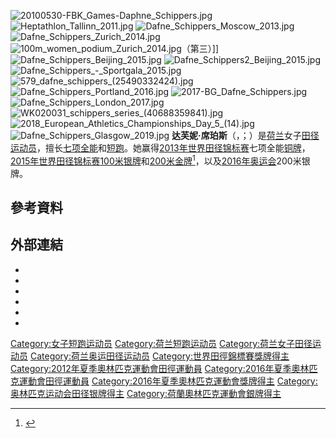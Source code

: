 {{NoteTA|1=zh-cn:0米;zh-hk:0米;zh-tw:0公尺|2=zh-cn:达芙妮·席珀斯;zh-hk:達芙妮·舒珀斯;zh-tw:達芙妮·席珀斯}}
{{Infobox sportsperson
| name                      =Dafne Schippers
| image                     =20100327 Dafne Schippers.jpg
| real_name                 =
| native_name               =
| native_name_lang          =
| english_name              =Dafne Schippers
| birth_name                =
| nationality               =
| national_team             ={{NED}}
| ethnicity                 =
| hometown                  =
| birth_date                ={{Birth date and age|year=1992|month=6|day=15}}
| birth_place               =
| death_date                =
| death_place               =
| resting_place             =
| resting_place_coordinates =
| residence                 =
| education                 =
| alma_mater                =
| years_active              =2008年－
| height                    ={{height|m=1.79}}
| weight                    ={{weight|kg=68}}
| spouse                    =
| country                   ={{NED}}
| sport                     =田徑
| event=混合運動
| collegeteam=
| team=
| coach=
| retired=
| coaching=
| worlds=
{{ubl
|'''2010年世界青年田徑錦標賽'''：七項混合運動第一名
|'''2010年世界青年田徑錦標賽'''：4×100公尺接力第三名
|'''2013年世界田徑錦標賽'''：七項混合運動第三名
|'''2015年世界田徑錦標賽'''：100公尺第二名
|'''2015年世界田徑錦標賽'''：200公尺第一名
|'''2015年世界田徑錦標賽'''：4×100公尺接力第八名
|'''2016年世界室內田徑錦標賽'''：60公尺第二名
|'''2017年世界接力賽'''：4×100公尺接力第四名
|'''2017年世界田徑錦標賽'''：100公尺第三名
|'''2017年世界田徑錦標賽'''：200公尺第一名
|'''2017年世界田徑錦標賽'''：4×100公尺接力第八名
|'''2018年世界室內田徑錦標賽'''：60公尺第五名
|'''2021年世界接力賽'''：4×100公尺接力第三名
}}
| regionals=
{{ubl
|'''2009年歐洲青年田徑錦標賽'''：七項混合運動第四名
|'''2011年歐洲青年田徑錦標賽'''：七項混合運動第一名
|'''2012年歐洲田徑錦標賽'''：200公尺第五名
|'''2012年歐洲田徑錦標賽'''：4×100公尺接力第二名
|'''2013年歐洲室內田徑錦標賽'''：60公尺第四名
|'''2013年歐洲U23田徑錦標賽'''：100公尺第一名
|'''2013年歐洲U23田徑錦標賽'''：跳遠第三名
|'''2013年歐洲U23田徑錦標賽'''：4×100公尺接力第四名
|'''2014年歐洲田徑錦標賽'''：100公尺第一名
|'''2014年歐洲田徑錦標賽'''：200公尺第一名
|'''2014年IAAF洲際盃'''：100公尺第三名
|'''2014年IAAF洲際盃'''：200公尺第一名
|'''2015年歐洲室內田徑錦標賽'''：60公尺第一名
|'''2016年歐洲田徑錦標賽'''：100公尺第一名
|'''2016年歐洲田徑錦標賽'''：4×100公尺接力第一名
|'''2018年歐洲田徑錦標賽'''：100公尺第三名
|'''2018年歐洲田徑錦標賽'''：200公尺第二名
|'''2018年歐洲田徑錦標賽'''：4×100公尺接力第二名
|'''2018年IAAF洲際盃'''：100公尺第四名
|'''2018年IAAF洲際盃'''：4×100公尺接力第二名
|'''2018年IAAF洲際盃'''：200公尺第二名
|'''2019年歐洲室內田徑錦標賽'''：60公尺第二名
}}
| nationals=
| olympics=
{{ubl
|'''2012年夏季奧林匹克運動會'''：田徑七項混合運動第十名
|'''2012年夏季奧林匹克運動會'''：田徑4×100公尺接力第六名
|'''2016年夏季奧林匹克運動會'''：田徑100公尺第五名
|'''2016年夏季奧林匹克運動會'''：田徑200公尺第二名
}}
| commonwealth=
| highestranking=
{{整齊列表|class=wikitable
|'''跳遠'''|第38名（2014年7月29日）
|'''50公尺-55公尺-60公尺-100公尺'''|第2名（2015年9月15日）
|'''200公尺'''|第1名（2015年3月17日）
|'''五項混合運動-七項混合運動'''|第3名（2013年11月22日）
}}
| pb=
{{ubl
|'''標槍'''：42.82公尺（2014年）
|'''鉛球'''：14.66公尺（2015年）
|'''跳高'''：1.80公尺（2012年）
|'''跳遠'''：6.78公尺（W：0.0）（2014年 '''全國紀錄'''）
|'''60公尺'''：7.00秒（2016年 '''ISTAF Indoor紀錄'''）
|'''100公尺'''：10.81秒（W：-0.3）（2015年 '''全國紀錄'''）
|'''150公尺'''：15.56秒（W：+0.6）（2020年 '''全國紀錄'''）
|'''200公尺'''：21.63秒（W：+0.2）（2015年 '''全國紀錄'''）
|'''800公尺'''：2分08.59秒（2014年）
|'''60公尺跨欄'''（76.2公分）：8.30秒（2009年 '''全國紀錄'''）
|'''60公尺跨欄'''：8.18秒（2012年）
|'''100公尺跨欄'''（76.2公分）：13.79秒（W：-1.1）（2009年）
|'''100公尺跨欄'''：13.13秒（W：-1.2）（2014年）
|'''七項混合運動'''（1985 Tables）：6545（2014年）
}}
| medaltemplates=
{{MedalCountry|{{NED}}}}
{{MedalSport|女子田徑}}
{{MedalCompetition|世界青年田徑錦標賽}}
{{MedalGold|2010年加拿大新布藍茲維省蒙克頓|七項混合運動}}
{{MedalBronze|2010年加拿大新布藍茲維省蒙克頓|4×100公尺接力}}
{{MedalCompetition|歐洲青年田徑錦標賽}}
{{MedalGold|2011年愛沙尼亞塔林|七項混合運動}}
{{MedalCompetition|歐洲田徑錦標賽}}
{{MedalSilver|2012年芬蘭赫爾辛基|4×100公尺接力}}
{{MedalGold|2014年瑞士蘇黎世|100公尺}}
{{MedalGold|2014年瑞士蘇黎世|200公尺}}
{{MedalGold|2016年荷蘭阿姆斯特丹|100公尺}}
{{MedalGold|2016年荷蘭阿姆斯特丹|4×100公尺接力}}
{{MedalBronze|2018年德國柏林|100公尺}}
{{MedalSilver|2018年德國柏林|200公尺}}
{{MedalSilver|2018年德國柏林|4×100公尺接力}}
{{MedalCompetition|歐洲U23田徑錦標賽}}
{{MedalGold|2013年芬蘭坦佩雷|100公尺}}
{{MedalBronze|2013年芬蘭坦佩雷|跳遠}}
{{MedalCompetition|世界田徑錦標賽}}
{{MedalBronze|2013年俄羅斯莫斯科|七項混合運動}}
{{MedalSilver|2015年中國北京市朝陽區|100公尺}}
{{MedalGold|2015年中國北京市朝陽區|200公尺}}
{{MedalBronze|2017年英國英格蘭倫敦|100公尺}}
{{MedalGold|2017年英國英格蘭倫敦|200公尺}}
{{MedalCompetition|IAAF洲際盃}}
{{MedalBronze|2014年摩洛哥馬拉喀什|100公尺}}
{{MedalGold|2014年摩洛哥馬拉喀什|200公尺}}
{{MedalSilver|2018年捷克奧斯特拉瓦|4×100公尺接力}}
{{MedalSilver|2018年捷克奧斯特拉瓦|200公尺}}
{{MedalCompetition|歐洲室內田徑錦標賽}}
{{MedalGold|2015年捷克布拉格|60公尺}}
{{MedalSilver|2019年英國蘇格蘭格拉斯哥|60公尺}}
{{MedalCompetition|LBBW Meeting}}
{{MedalGold|2016年德國卡爾斯魯厄|60公尺}}
{{MedalCompetition|格拉斯哥室內大獎賽}}
{{MedalGold|2016年英國蘇格蘭格拉斯哥|60公尺}}
{{MedalCompetition|世界室內田徑錦標賽}}
{{MedalSilver|2016年美國俄勒岡州波特蘭|60公尺}}
{{MedalCompetition|夏季奧林匹克運動會}}
{{MedalSilver|2016年巴西里約熱內盧|200公尺}}
{{MedalCompetition|上海國際田徑黃金大獎賽}}
{{MedalSilver|2018年中國上海市|200公尺}}
{{MedalCompetition|Fanny Blankers-Koen Games}}
{{MedalGold|2018年荷蘭亨革羅|200公尺}}
{{MedalCompetition|Golden Spike Ostrava}}
{{MedalGold|2018年捷克奧斯特拉瓦|200公尺（A）}}
{{MedalCompetition|Athletissima}}
{{MedalBronze|2018年瑞士洛桑|4×100公尺接力}}
{{MedalCompetition|伯明罕大獎賽}}
{{MedalBronze|2018年英國英格蘭伯明罕|200公尺}}
{{MedalCompetition|Memorial Van Damme}}
{{MedalSilver|2018年比利時布魯塞爾|200公尺}}
{{MedalCompetition|柏林國際體育場節}}
{{MedalGold|2020年德國柏林|100公尺}}
{{MedalCompetition|世界接力賽}}
{{MedalBronze|2021年波蘭西利西亞|4×100公尺接力}}
| show-medals=
| updated=2021年6月11日
}}
[[File:20100530-FBK_Games-Daphne_Schippers.jpg|thumb]]
[[File:Heptathlon_Tallinn_2011.jpg|thumb]]
[[File:Dafne_Schippers_Moscow_2013.jpg|thumb]]
[[File:Dafne_Schippers_Zurich_2014.jpg|thumb]]
[[File:100m_women_podium_Zurich_2014.jpg|thumb]]（第三）]]
[[File:Dafne_Schippers_Beijing_2015.jpg|thumb]]
[[File:Dafne_Schippers2_Beijing_2015.jpg|thumb]]
[[File:Dafne_Schippers_-_Sportgala_2015.jpg|thumb]]
[[File:579_dafne_schippers_(25490332424).jpg|thumb]]
[[File:Dafne_Schippers_Portland_2016.jpg|thumb]]
[[File:2017-BG_Dafne_Schippers.jpg|thumb]]
[[File:Dafne_Schippers_London_2017.jpg|thumb]]
[[File:WK020031_schippers_series_(40688359841).jpg|thumb]]
[[File:2018_European_Athletics_Championships_Day_5_(14).jpg|thumb]]
[[File:Dafne_Schippers_Glasgow_2019.jpg|thumb]]
'''达芙妮·席珀斯'''（{{Lang-nl|Dafne Schippers}}，{{IPA-nl|ˈdɑfnə ˈsxɪpərs}}；{{bd|1992年|6月15日||}}）是[[荷兰|荷兰]]女子[[田径运动员|田径运动员]]，擅长[[七项全能|七项全能]]和[[短跑|短跑]]。她赢得[[2013年世界田径锦标赛|2013年世界田径锦标赛]]七项全能[[铜牌|铜牌]]，[[2015年世界田径锦标赛|2015年世界田径锦标赛]][[100米|100米]][[银牌|银牌]]和[[200米|200米]][[金牌|金牌]]<ref>{{Cite web |url=http://media.aws.iaaf.org/competitiondocuments/pdf/4875/AT-200-W-f----.RS6.pdf |title=Final results |access-date=2015-08-29 |archive-url=https://web.archive.org/web/20181005233920/http://media.aws.iaaf.org/competitiondocuments/pdf/4875/AT-200-W-f----.RS6.pdf |archive-date=2018-10-05 |dead-url=yes }}</ref>，以及[[2016年奥运会|2016年奥运会]]200米银牌。

== 參考資料 ==
{{Reflist}}

== 外部連結 ==
*{{IOC profile|id=dafne-schippers}}
*{{IAAF name|250353}}
*{{Facebook page|173301436079595}}
*{{Twitter|dafneschippers}}
*{{Instagram|dafne_schippers}}
*{{Official website|www.dafneschippers.com}}

{{Commons category|Dafne Schippers}}
{{s-start}}
{{s-ach|rec}}
{{succession box|before={{flagicon|GDR}} [[玛丽塔·科赫|玛丽塔·科赫]]|title=歐洲女子200公尺紀錄保持人|years=2015年8月28日|after=''現任''}}
{{s-ach|aw}}
{{succession box|title=年度欧洲女子田径运动员|before=[[Zuzana_Hejnová|Zuzana Hejnová]]|after=''現任''|years=2014}}
{{s-end}}
{{DEFAULTSORT:Schippers, Dafne}}

[[Category:女子短跑运动员|Category:女子短跑运动员]]
[[Category:荷兰短跑运动员|Category:荷兰短跑运动员]]
[[Category:荷兰女子田径运动员|Category:荷兰女子田径运动员]]
[[Category:荷兰奥运田径运动员|Category:荷兰奥运田径运动员]]
[[Category:世界田徑錦標賽獎牌得主|Category:世界田徑錦標賽獎牌得主]]
[[Category:2012年夏季奧林匹克運動會田徑運動員|Category:2012年夏季奧林匹克運動會田徑運動員]]
[[Category:2016年夏季奧林匹克運動會田徑運動員|Category:2016年夏季奧林匹克運動會田徑運動員]]
[[Category:2016年夏季奧林匹克運動會獎牌得主|Category:2016年夏季奧林匹克運動會獎牌得主]]
[[Category:奥林匹克运动会田径银牌得主|Category:奥林匹克运动会田径银牌得主]]
[[Category:荷蘭奧林匹克運動會銀牌得主|Category:荷蘭奧林匹克運動會銀牌得主]]